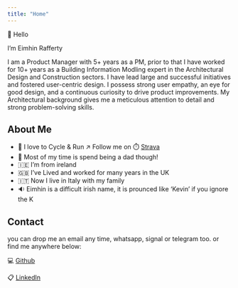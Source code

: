 ```yaml
---
title: "Home"
--- 
```

👋 Hello

I'm Eimhin Rafferty

I am a Product Manager with 5+ years as a PM, prior to that I have worked for 10+ years as a Building Information Modling expert in the Architectural Design and Construction sectors. I have lead large and successful initiatives and fostered user-centric design. I possess strong user empathy, an eye for good design, and a continuous curiosity to drive product improvements. My Architectural background gives me a meticulous attention to detail and strong problem-solving skills.

## About Me
- 🏃 I love to Cycle & Run ↗️ Follow me on ⏱️ [Strava](https://www.strava.com/athletes/eimhin_rafferty)  
- 🚸 Most of my time is spend being a dad though!
- 🇮🇪 I'm from ireland
- 🇬🇧 I've Lived and worked for many years in the UK
- 🇮🇹 Now I live in Italy with my family
- 🔉 Eimhin is a difficult irish name, it is prounced like 'Kevin' if you ignore the K 

## Contact

you can drop me an email any time, whatsapp, signal or telegram too.
or find me anywhere below:

💻 [Github](https://www.github.com/eimhinr)

📋 [LinkedIn](https://www.linkedin.com/eimhin-rafferty)
